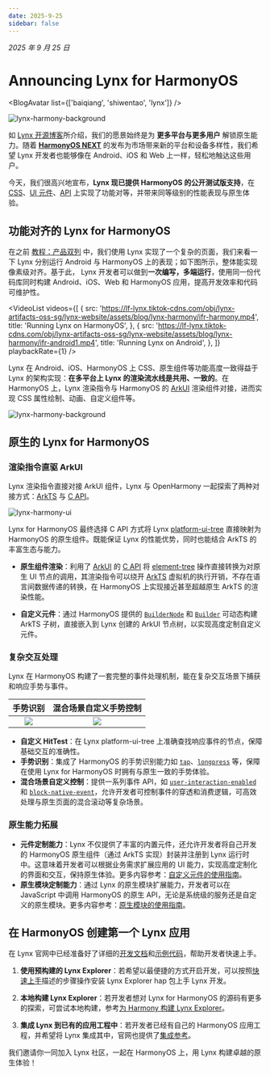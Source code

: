 ```yaml
---
date: 2025-9-25
sidebar: false
---
```



_2025 年 9 月 25 日_

# Announcing Lynx for HarmonyOS

<BlogAvatar list={['baiqiang', 'shiwentao', 'lynx']} />

![lynx-harmony-background](https://lf-lynx.tiktok-cdns.com/obj/lynx-artifacts-oss-sg/lynx-website/assets/blog/lynx-harmony/lynx-harmony-background1.png)

如 [Lynx 开源博客](/blog/lynx-unlock-native-for-more.html)所介绍，我们的愿景始终是为 **更多平台与更多用户** 解锁原生能力。随着 [**HarmonyOS NEXT**](https://consumer.huawei.com/cn/harmonyos-next/) 的发布为市场带来新的平台和设备多样性，我们希望 Lynx 开发者也能够像在 Android、iOS 和 Web 上一样，轻松地触达这些用户。

今天，我们很高兴地宣布，**Lynx 现已提供 HarmonyOS 的公开测试版支持**，在 [CSS](/guide/ui/styling.html)、[UI 元件](/api/elements/built-in/view.html)、[API](/api/index.html) 上实现了功能对等，并带来同等级别的性能表现与原生体验。

## 功能对齐的 Lynx for HarmonyOS

在之前 [教程：产品双列](/guide/start/tutorial-gallery.html) 中，我们使用 Lynx 实现了一个复杂的页面，我们来看一下 Lynx 分别运行 Android 与 HarmonyOS 上的表现；如下图所示，整体能实现像素级对齐。基于此， Lynx 开发者可以做到**一次编写，多端运行**，使用同一份代码库同时构建 Android、iOS、Web 和 HarmonyOS 应用，提高开发效率和代码可维护性。

<VideoList
  videos={[
    {
      src: 'https://lf-lynx.tiktok-cdns.com/obj/lynx-artifacts-oss-sg/lynx-website/assets/blog/lynx-harmony/ifr-harmony.mp4',
      title: 'Running Lynx on HarmonyOS',
    },
    {
      src: 'https://lf-lynx.tiktok-cdns.com/obj/lynx-artifacts-oss-sg/lynx-website/assets/blog/lynx-harmony/ifr-android1.mp4',
      title: 'Running Lynx on Android',
    },
  ]}
  playbackRate={1}
/>


Lynx 在 Android、iOS、HarmonyOS 上 CSS、原生组件等功能高度一致得益于 Lynx 的架构实现：**在多平台上 Lynx 的渲染流水线是共用、一致的**。在 HarmonyOS 上，Lynx 渲染指令与 HarmonyOS 的 [ArkUI](https://developer.huawei.com/consumer/cn/doc/harmonyos-guides/arkui-overview) 渲染组件对接，进而实现 CSS 属性绘制、动画、自定义组件等。

![lynx-harmony-background](https://lf-lynx.tiktok-cdns.com/obj/lynx-artifacts-oss-sg/lynx-website/assets/blog/lynx-harmony/lynx-harmony-imp.png)


## 原生的 Lynx for HarmonyOS

### 渲染指令直驱 ArkUI

Lynx 渲染指令直接对接 ArkUI 组件，Lynx 与 OpenHarmony 一起探索了两种对接方式：[ArkTS](https://developer.huawei.com/consumer/cn/doc/harmonyos-guides/arkts-ui-development-overview) 与 [C API](https://developer.huawei.com/consumer/cn/doc/harmonyos-guides/ndk-build-ui-overview)。

![lynx-harmony-ui](https://lf-lynx.tiktok-cdns.com/obj/lynx-artifacts-oss-sg/lynx-website/assets/blog/lynx-harmony/lynx-harmony-ui.png)

Lynx for HarmonyOS 最终选择 C API 方式将 Lynx [platform-ui-tree](https://lynxjs.org/guide/spec.html#platform-ui-tree) 直接映射为 HarmonyOS 的原生组件。既能保证 Lynx 的性能优势，同时也能结合 ArkTS 的丰富生态与能力。

- **原生组件渲染**：利用了 [ArkUI](https://developer.huawei.com/consumer/cn/doc/harmonyos-guides/arkui-overview) 的 [C API](https://developer.huawei.com/consumer/cn/doc/harmonyos-guides/ndk-build-ui-overview) 将 [element-tree](https://lynxjs.org/guide/spec.html#element-tree) 操作直接转换为对原生 UI 节点的调用，其渲染指令可以绕开 [ArkTS](https://developer.huawei.com/consumer/cn/doc/harmonyos-guides/arkts-overview) 虚拟机的执行开销，不存在语言间数据传递的转换，在 HarmonyOS 上实现接近甚至超越原生 ArkTS 的渲染性能。

- **自定义元件**：通过 HarmonyOS 提供的 [`BuilderNode`](https://developer.huawei.com/consumer/cn/doc/harmonyos-guides/arkts-user-defined-arktsnode-buildernode) 和 [`Builder`](https://developer.huawei.com/consumer/cn/doc/harmonyos-guides/arkts-builder) 可动态构建 ArkTS 子树，直接嵌入到 Lynx 创建的 ArkUI 节点树，以实现高度定制自定义元件。


### 复杂交互处理

Lynx 在 HarmonyOS 构建了一套完整的事件处理机制，能在复杂交互场景下捕获和响应手势与事件。

<table
  rules="none"
  align="center"
  width="100%"
  style={{ tableLayout: 'fixed' }}
>
  <thead align="center">
    <th colSpan={1}>
      <span style={{ fontWeight: 'bold' }}>
        手势识别
      </span>
    </th>
    <th colSpan={1}>
      <span style={{ fontWeight: 'bold' }}>
        混合场景自定义手势控制
      </span>
    </th>
  </thead>
  <tr >
    <td style={{ padding: '15px 0 15px 15px' }}>
      <center>
        <img
          src="https://lf-lynx.tiktok-cdns.com/obj/lynx-artifacts-oss-sg/lynx-website/assets/blog/lynx-harmony/base-event.gif"
          style={{ width: '200px',height:'380px',aspectRatio: '1/1' }}
        />
      </center>
    </td>
  <td style={{ padding: '15px 0 15px 15px' }}>
      <center>
        <img
          src="https://lf-lynx.tiktok-cdns.com/obj/lynx-artifacts-oss-sg/lynx-website/assets/blog/lynx-harmony/complex-event.gif"
          style={{ width: '200px',height:'380px',aspectRatio: '1/1' }}
        />
      </center>
    </td>

  </tr>
</table>


- **自定义 HitTest**：在 Lynx platform-ui-tree 上准确查找响应事件的节点，保障基础交互的准确性。
- **手势识别**：集成了 HarmonyOS 的手势识别能力如 [`tap`](https://lynxjs.org/api/lynx-api/event/touch-event#tap)、[`longpress`](https://lynxjs.org/api/lynx-api/event/touch-event#longpress) 等，保障在使用 Lynx for HarmonyOS 时拥有与原生一致的手势体验。
- **混合场景自定义控制**：提供一系列事件 API，如 [`user-interaction-enabled`](https://lynxjs.org/api/elements/built-in/view.html#user-interaction-enabled) 和 [`block-native-event`](https://lynxjs.org/api/elements/built-in/view.html#block-native-event)，允许开发者可控制事件的穿透和消费逻辑，可高效处理与原生页面的混合滚动等复杂场景。

### 原生能力拓展
- **元件定制能力**：Lynx 不仅提供了丰富的内置元件，还允许开发者将自己开发的 HarmonyOS 原生组件（通过 ArkTS 实现）封装并注册到 Lynx 运行时中。这意味着开发者可以根据业务需求扩展应用的 UI 能力，实现高度定制化的界面和交互，保持原生体验。更多内容参考：[自定义元件的使用指南](/zh/guide/custom-native-component.html#platform=harmony)。
- **原生模块定制能力**：通过 Lynx 的原生模块扩展能力，开发者可以在 JavaScript 中调用 HarmonyOS 的原生 API，无论是系统级的服务还是自定义的原生模块。更多内容参考：[原生模块的使用指南](/zh/guide/use-native-modules.html#platform=harmony)。


## 在 HarmonyOS 创建第一个 Lynx 应用

在 Lynx 官网中已经准备好了详细的[开发文档](/guide/start/integrate-with-existing-apps.html)和[示例代码](https://github.com/lynx-family/integrating-lynx-demo-projects/tree/main/harmony/HarmonyEmptyProject)，帮助开发者快速上手。

1. **使用预构建的 Lynx Explorer**：若希望以最便捷的方式开启开发，可以按照[快速上手](/guide/start/quick-start.html)描述的步骤操作安装 Lynx Explorer hap 包上手 Lynx 开发。

1. **本地构建 Lynx Explorer**：若开发者想对 Lynx for HarmonyOS 的源码有更多的探索，可尝试本地构建，参考[为 Harmony 构建 Lynx Explorer](https://github.com/lynx-family/lynx/tree/develop/explorer/harmony)。

1. **集成 Lynx 到已有的应用工程中**：若开发者已经有自己的 HarmonyOS 应用工程，并希望将 Lynx 集成其中，官网也提供了[集成参考](/guide/start/integrate-with-existing-apps.html#platform=harmony)。

我们邀请你一同加入 Lynx 社区，一起在 HarmonyOS 上，用 Lynx 构建卓越的原生体验！

